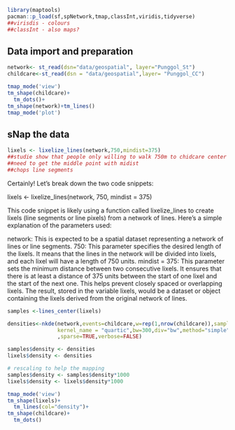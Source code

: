 
```r
library(maptools)
pacman::p_load(sf,spNetwork,tmap,classInt,viridis,tidyverse)
##virisdis - colours
##classInt - also maps?
```

## Data import and preparation
```r
network<- st_read(dsn="data/geospatial", layer="Punggol_St")
childcare<-st_read(dsn = "data/geospatial",layer= "Punggol_CC")
```

```r
tmap_mode('view')
tm_shape(childcare)+
  tm_dots()+
tm_shape(network)+tm_lines()
tmap_mode('plot')
```

## sNap the data
```r
lixels <- lixelize_lines(network,750,mindist=375)
##studie show that people only willing to walk 750m to chidcare center
##need to get the middle point with midist
##chops line segments 
```



Certainly! Let's break down the two code snippets:

lixels <- lixelize_lines(network, 750, mindist = 375)

This code snippet is likely using a function called lixelize_lines to create lixels (line segments or line pixels) from a network of lines. Here's a simple explanation of the parameters used:

network: This is expected to be a spatial dataset representing a network of lines or line segments.
750: This parameter specifies the desired length of the lixels. It means that the lines in the network will be divided into lixels, and each lixel will have a length of 750 units.
mindist = 375: This parameter sets the minimum distance between two consecutive lixels. It ensures that there is at least a distance of 375 units between the start of one lixel and the start of the next one. This helps prevent closely spaced or overlapping lixels.
The result, stored in the variable lixels, would be a dataset or object containing the lixels derived from the original network of lines.



```r
samples <-lines_center(lixels)
```

```r
densities<-nkde(network,events=childcare,w=rep(1,nrow(childcare)),samples=samples,
                kernel_name = "quartic",bw=300,div="bw",method="simple",digits=1,tol=1,grid_shape = c(1,1),max_depth=8,agg=5 ##agg events within 5m radius (faster calculation)
                ,sparse=TRUE,verbose=FALSE)
```

```r
samples$density <- densities
lixels$density <- densities

# rescaling to help the mapping
samples$density <- samples$density*1000
lixels$density <- lixels$density*1000

tmap_mode('view')
tm_shape(lixels)+
  tm_lines(col="density")+
tm_shape(childcare)+
  tm_dots()
```
